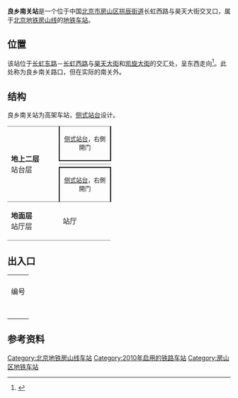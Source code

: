{{NoteTA
|G1=Railway}}
{{Infobox station
|name = 良乡南关
|eng_name = Liangxiang Nanguan<ref>{{cite web |title=JPG格式线路图下载 |url=https://www.bjsubway.com/jpg.html |website=北京地铁 |accessdate=2020-12-30}}</ref>
|linecolour = {{北京地铁颜色|房}}
|image = Platform of Liangxiangnanguan Station.jpg
|caption = 良乡南关站站台及轨行区
|other_name = 
|country = {{PRC}}
|borough = [[北京市|北京市]][[房山区|房山区]][[拱辰街道_(北京市)|拱辰街道]]
|address = 长虹西路与昊天大街交叉口
|coordinates = {{Coord|39.724991|116.142151|type:railwaystation_region:CN-11_source:GoogleMaps|display=inline,title}}
|elevation = 
|operator = [[北京市地铁运营有限公司|北京市地铁运营有限公司]]
|lines = {{北京地铁线路名|房|SL}}
|distance = 
|platform = 2个[[侧式站台|侧式站台]]
|tracks = 2条
|bus_routes = 
|bus_stands = 
|connections = 公交站：地铁良乡南关站、地铁良乡南关站东
|structure = 高架车站
|hall = 整体式站厅
|depth = 
|levels = 
|interchange = 
|exits = 2个
|elevator = 
|escalator = 
|architect = 
|architectural_style = 
|colour = 灰色、藍色
|type = 
|status = 运营中
|code = 
|zone = 
|classification = 
|website = 
|built = 
|opened = 2010年12月30日
|pass_year = 
|passengers = 
|pass_system = 
|pass_rank = 
|mpassengers = 
|trains = 
|station_hours = 
|hours = 
|first = {{北京地铁线路名|房|S}}
:往{{北京地铁起讫站|房山|L}}：05:02
:往{{北京地铁起讫站|房山|R}}：06:27
|last = {{北京地铁线路名|房|S}}
:往{{北京地铁起讫站|房山|L}}：22:25
:往{{北京地铁起讫站|房山|R}}：23:54
|adjacent = {{adjacent stations|system=北京地铁|line=房|left=良乡大学城西|right=苏庄|note-left=1.333km|note-mid=距离[[东管头南站|东管头南]]27.821km|note-right=1.331km}}
|other_services = 
|route_map = {{Routemap|inline=yes|map=
uSTRf\uSTRg~~ ~~{{rmr|Licon=U|{{stl|北京地铁|良乡大学城西}}}}
uSTR+BSr\uSTR+BSl
uSTR+BSr\uSTR+BSl
uSTRf\uSTRg~~ ~~{{rmr|Licon=D|{{stl|北京地铁|苏庄}}}}
}}
}}
'''良乡南关站'''是一个位于中国[[北京市|北京市]][[房山区|房山区]][[拱辰街道_(北京市)|拱辰街道]]长虹西路与昊天大街交叉口，属于[[北京地铁|北京地铁]][[北京地铁房山线|房山线]]的[[地铁车站|地铁车站]]。

== 位置 ==
该站位于[[长虹东路_(良乡)|长虹东路]]－[[长虹西路_(良乡)|长虹西路]]与[[昊天大街|昊天大街]]和[[凯旋大街_(良乡)|凯旋大街]]的交汇处，呈东西走向<ref>{{cite web|title=轨道交通房山线规划方案公告|url=http://www.bjghw.gov.cn/web/static/articles/catalog_14300/article_ff808081271d5bde01278a0a8f0901ce/ff808081271d5bde01278a0a8f0901ce.html|accessdate=2010-12-25|date=2010-03-23|publisher=[[北京市规划委员会|北京市规划委员会]]|dead-url=yes|archive-url=https://web.archive.org/web/20100728091831/http://www.bjghw.gov.cn/web/static/articles/catalog_14300/article_ff808081271d5bde01278a0a8f0901ce/ff808081271d5bde01278a0a8f0901ce.html|archive-date=2010-07-28}}</ref>。此处称为良乡南关路口，但在实际的南关外。

== 结构 ==
良乡南关站为高架车站，[[侧式站台|侧式站台]]设计。
{|cellspacing=0 cellpadding=3
|style="border-top:solid 1px gray;border-bottom:solid 1px gray;" rowspan=4 width=100|'''地上二层'''<br />站台层
|style="border-top:solid 1px gray;border-right:solid 2px black;border-left:solid 2px black;border-bottom:solid 2px black;" colspan=2|<center><small>[[侧式站台|侧式站台]]，右側開门</small></center>
|-
|style="border-bottom:solid 1px gray;" width=100|{{arrow|L}}
|style="border-bottom:solid 1px gray;" width=350|{{北京地铁线路名|房|c}} <!--非跨线车--> 往{{站|东管头南}} <!--/ 跨线车往{{站|国家图书馆}} ({{北京地铁线路名|9|c}}) -->  <small>（{{站|良乡大学城西}}）</small>
|-
|{{arrow|R}}
|{{北京地铁线路名|房|c}}往{{站|阎村东}}<small>（{{站|苏庄}}）</small>
|-
|style="border-right:solid 2px black;border-left:solid 2px black;border-top:solid 2px black;border-bottom:solid 1px gray;" colspan=2|<center><small>[[侧式站台|侧式站台]]，右側開门</small></center>
|-
|style="border-bottom:solid 1px gray;"|'''地面层'''<br />站厅层
|style="border-bottom:solid 1px gray;"|站厅
|style="border-bottom:solid 1px gray;"|A-B出入口、客服中心、进出站闸机
|}

== 出入口 ==
{| class="wikitable"
| colspan="6" align="center" bgcolor="{{北京地铁颜色|房}}" |
|-
! 编号
! 指示
! 建议前往的目的地
! 图片
! 无障碍设施
|-
|{{港鐵出口|A|1|附=升}}
|长虹西路、西潞南大街
|长虹小区
|[[File:Missing_image_text.svg|210x210像素]]
|[[File:Missing_image_text.svg|210x210像素]]
|-
|{{港鐵出口|A|2}}
|长虹东路、拱辰南大街
|昊天大街、嘉瑞通小区
|[[File:Missing_image_text.svg|210x210像素]]
|{{n/a}}
|-
|{{港鐵出口|B|1|附=升}}
|长虹东路、拱辰南大街
|良乡建材城
|[[File:Missing_image_text.svg|210x210像素]]
|[[File:Missing_image_text.svg|210x210像素]]
|-
|{{港鐵出口|B|2}}
|长虹西路、凯旋大街
|西潞南大街、房山区民防局
|[[File:Missing_image_text.svg|210x210像素]]
|{{n/a}}
|-
| colspan="5" bgcolor="#EEEEEE" | {{港鐵出口|註=升}}
|}

== 参考资料 ==
{{commonscat|Liangxiangnanguan Station}}
{{reflist}}

{{北京地铁房山线}}

[[Category:北京地铁房山线车站|Category:北京地铁房山线车站]]
[[Category:2010年启用的铁路车站|Category:2010年启用的铁路车站]]
[[Category:房山区地铁车站|Category:房山区地铁车站]]